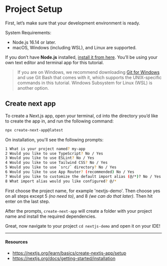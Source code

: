 # Project Setup

First, let’s make sure that your development environment is ready.

System Requirements:

- Node.js 16.14 or later.
- macOS, Windows (including WSL), and Linux are supported.

If you don’t have **Node.js** installed, [install it from here](https://nodejs.org/en/).
You’ll be using your own text editor and terminal app for this tutorial.

> If you are on Windows, we recommend downloading [Git for Windows](https://gitforwindows.org/) and use Git Bash that comes with it, which supports the UNIX-specific commands in this tutorial. Windows Subsystem for Linux (WSL) is another option.

## Create next app

To create a Next.js app, open your terminal, cd into the directory you’d like to create the app in, and run the following command:

```sh
npx create-next-app@latest
```

On installation, you'll see the following prompts:

```sh
1 What is your project named? my-app
2 Would you like to use TypeScript? No / Yes
3 Would you like to use ESLint? No / Yes
4 Would you like to use Tailwind CSS? No / Yes
5 Would you like to use `src/` directory? No / Yes
6 Would you like to use App Router? (recommended) No / Yes
7 Would you like to customize the default import alias (@/*)? No / Yes
8 What import alias would you like configured? @/*
```

First choose the project name, for example 'nextjs-demo'. Then choose yes on all steps except 5 _(no need to)_, and 8 _(we can do that later)_. Then hit enter on the last step.

After the prompts, `create-next-app` will create a folder with your project name and install the required dependencies.

Great, now navigate to your project `cd nextjs-demo` and open it on your IDE!

---

#### Resources

- https://nextjs.org/learn/basics/create-nextjs-app/setup
- https://nextjs.org/docs/getting-started/installation
